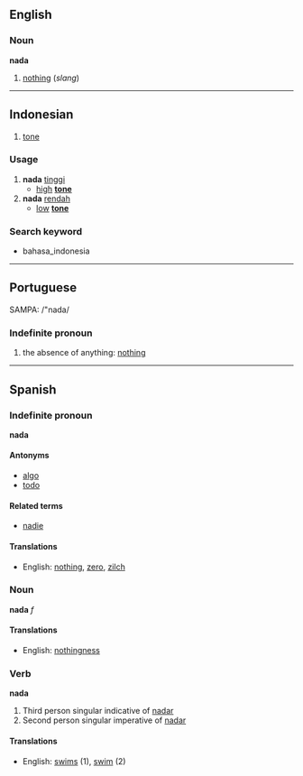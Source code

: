 == English ==

===Noun===
'''nada'''

# [[nothing]] (''slang'')

----

== Indonesian ==

# [[tone]]

=== Usage ===
# '''nada''' [[tinggi]]
#* [[high]] '''[[tone]]''' 
# '''nada''' [[rendah]]
#* [[low]] '''[[tone]]''' 

=== Search keyword ===
* bahasa_indonesia

----

==Portuguese==
SAMPA: /"nada/

===Indefinite pronoun===
# the absence of anything: [[nothing]]

----

==Spanish==

===Indefinite pronoun===

'''nada'''

====Antonyms====
*[[algo]]
*[[todo]]

====Related terms====
*[[nadie]]

====Translations====
*English: [[nothing]], [[zero]], [[zilch]]

===Noun===

'''nada''' ''f''

====Translations====
*English: [[nothingness]]

===Verb===

'''nada'''

#Third person singular indicative of [[nadar]]
#Second person singular imperative of [[nadar]]

====Translations====
*English: [[swims]] (1), [[swim]] (2)